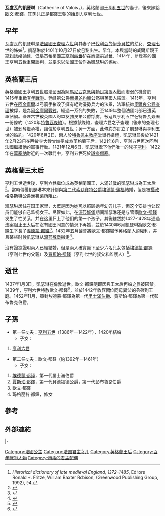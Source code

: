 {{noteTA
|1=zh-cn:威斯敏斯特教堂;zh-tw:西敏寺;zh-hk:西敏寺;zh-sg:西敏寺;
|2=zh-cn:博福特; zh-tw:博福特; zh-hant:蒲福;
|3=zh-cn:萨默塞特; zh-hk:森麻實; zh-tw:索美塞特; zh-sg:索美塞; zh-hant:薩默塞特;zh:索默賽特;
}}
{{Infobox Royalty
| name = 瓦盧瓦的凱瑟琳<br />Catherine of Valois
| image = Catherine of France.jpg
| caption =
| succession =
| consort = yes
| reign =
| regent =
| reg-type =
| predecessor = 
| successor = 
| succession1 = [[英格兰君主配偶列表|英格蘭王后]]
| reign1 = 1420年6月2日－1422年8月31日<br>（{{age in years and days|1420|6|2|1422|8|31|age=no}}）
| reign-type1 = 在位
| coronation1 = 
| succession2 = 
| reign2 =
| reign-type2 =
| coronation2 = 
| spouse = {{marriage|英格蘭國王[[亨利五世_(英格兰)|亨利五世]]|1420|1422|end=w}}<br>[[歐文·都鐸|歐文·都鐸]]
| issue = [[亨利六世_(英格兰)|亨利六世]]<br>[[第一代里士满伯爵埃德蒙·都铎|埃德蒙·都铎]]<br>第一代[[貝德福德公爵|貝德福德公爵]][[賈斯珀·都鐸|賈斯珀·都鐸]]<br>歐文·都鐸<br>瑪格麗特·都鐸
| issue-link = #子孫
| house = [[瓦盧瓦王朝|瓦盧瓦王朝]]
| father = [[查理六世_(法兰西)|查理六世]]
| mother = [[巴伐利亚的伊萨博|巴伐利亞的伊莎貝拉]]
| birth_date = {{Birth date|1401|10|27|df=yes}}
| birth_place = {{flag|Kingdom of France|valois}}[[巴黎|巴黎]]
| death_date = {{Death date and age|1437|1|3|1401|10|27}}
| death_place = {{flag|Kingdom of England}}[[倫敦|倫敦]]
| place of burial = [[西敏寺|西敏寺]]
}}

'''瓦盧瓦的凱瑟琳'''（Catherine of Valois，{{bd|1401年|10月27日|1437年|1月3日|}}），英格蘭國王[[亨利五世_(英格兰)|亨利五世]]的妻子，後來嫁給[[歐文·都鐸|歐文·都鐸]]，其孫兒正是[[都鐸王朝|都鐸王朝]]的始創人[[亨利七世_(英格兰)|亨利七世]]。

== 早年 ==
瓦盧瓦的凱瑟琳是[[法国君主列表|法國國王]][[查理六世_(法兰西)|查理六世]]與其妻子[[巴伐利亚的伊萨博|巴伐利亞的伊莎貝拉]]的幼女、[[查理七世_(法兰西)|查理七世]]的姊姊<ref>''Historical dictionary of late medieval England, 1272–1485'', Editors Ronald H. Fritze, William Baxter Robison, (Greenwood Publishing Group, 1992), 94.</ref>。凱瑟琳於1401年10月27日於[[巴黎|巴黎]]出生。早年，本與當時的威爾斯親王[[亨利五世_(英格兰)|亨利]]談婚論嫁，但是英格蘭國王[[亨利四世_(英格兰)|亨利四世]]卻在商議前逝世。1414年，新登基的國王亨利五世重開談判，並要求以法國王位作為凱瑟琳的嫁妝。

==英格蘭王后==
英格蘭國王亨利五世趁法國因為[[阿馬尼亞克派與勃艮第派內戰|阿馬尼亞克派與勃艮第派內戰]]而虛弱的機會於1415年重啟[[百年戰爭|百年戰爭]]。勃艮第公爵[[無畏的約翰|無畏的約翰]]公然與英國人結盟。1415年，亨利五世在[[阿金庫爾|阿金庫爾]]以弓箭手摧毀了擁有絕對優勢兵力的法軍，法軍統帥[[奧爾良公爵|奧爾良公爵]][[查理一世_(奥尔良公爵)|查理]]被俘，是為[[阿金庫爾戰役|阿金庫爾戰役]]。經過一系列的失敗，至1419年整個法國北部已遭英軍佔領。查理六世被英國人的盟友勃艮第公爵俘虜，被迫與亨利五世在特魯瓦簽署一份條約（1420年[[特魯瓦條約|特魯瓦條約]]）。根據該條約，查理六世之子查理（後來的查理七世）被剝奪繼承權，讓位於亨利五世；另一方面，此條約亦訂立了凱瑟琳與亨利五世的婚約。1420年6月2日，兩人於[[特魯瓦主教座堂|特魯瓦主教座堂]]舉行婚禮，凱瑟琳其後於1421年2月23日在[[西敏寺|西敏寺大教堂]]加冕成為英格蘭王后。1421年6月，亨利五世再次回到法國繼續他的軍事行動。1421年12月6日，凱瑟琳誕下他們唯一的兒子[[亨利六世_(英格兰)|亨利]]。1422年在[[萬塞訥|萬塞訥]]附近的一次戰鬥中，亨利五世死於[[斑疹傷寒|斑疹傷寒]]。

==英格蘭王太后==
亨利五世逝世後，亨利六世繼位成為英格蘭國王，未滿21歲的凱瑟琳成為王太后<ref name="Hvdeath">{{harvnb|Weir|2008|p=130}}</ref>。當時傳聞凱瑟琳本來計劃與[[第二代索默賽特公爵埃德蒙·蒲福|第二代索默賽特公爵埃德蒙·蒲福]]結婚，但是被[[攝政|攝政]][[汉弗莱_(格洛斯特公爵)|格洛斯特公爵漢弗萊]]所阻止。

凯瑟琳居住在国王家里，大概是因为她可以照顾她年幼的儿子，但这个安排也让议员们能够自己监视女王。尽管如此，在[[温莎城堡|温莎城堡]]期间凯瑟琳还是与管家[[歐文·都鐸|歐文·都鐸]]发生了性关系，并在这里怀上了他们的第一个孩子。其後雖然於1427-1428年通過法案阻止王太后在沒有國王同意的情況下再婚，並於1430年6月凱瑟琳為歐文·都鐸生下長子[[埃德蒙·都鐸|埃德蒙·都鐸]]<ref name="ONDBEd">{{harvnb|Richmond|2008|p=1}}</ref>。1432年五月國會將歐文·都鐸賜予英格蘭人的權利，并且某些时候凱瑟琳从[[溫莎城堡|溫莎城堡]]搬走<ref>{{Cite book|last=Fields|first=Bertram|title=Royal Blood: Richard III and the Mystery of the Princes|year=1998|url=https://archive.org/details/royalbloodrichar00fiel|location=New York|publisher=Regan Books|publication-date=1998|isbn=0-06-039269-X}}</ref>。

沒有證據證明兩人已經結婚，但是兩人確實誕下至少六名兒女包括[[第一代里士满伯爵埃德蒙·都铎|埃德蒙·都铎]]（亨利七世的父親）及[[賈斯珀·都鐸|賈斯珀·都鐸]]（亨利七世的叔父和監護人）<ref name="Hv">{{harvnb|Weir|2008|pp=130–132}}</ref>。

== 逝世 ==
1437年1月3日，凱瑟琳在倫敦逝世。歐文·都鐸隨即因與王太后再婚之罪被囚禁。1439年，亨利六世特赦歐文·都鐸<ref name="release">{{harvnb|Loades|2012|p=2}}</ref>，並於1442年收容兩位同母異父的弟弟到王庭。1452年11月，策封埃德蒙·都鐸為第一代[[里士滿伯爵|里士滿伯爵]]、賈斯珀·都鐸為第一代彭布魯克伯爵。

== 子孫 ==
* 第一任丈夫：[[亨利五世_(英格兰)|亨利五世]]（1386年—1422年），1420年結婚
** 子女：
# [[亨利六世_(英格兰)|亨利六世]]

* 第二任丈夫：歐文·都鐸（約1392年—1461年）
** 子女：
# [[第一代里士满伯爵埃德蒙·都铎|埃德蒙·都铎]]，第一代里士滿伯爵
# [[賈斯珀·都鐸|賈斯珀·都鐸]]，第一代貝德福德公爵，第一代彭布魯克伯爵
# 欧文·都鐸
# 玛格丽特·都鐸，修女
== 參考 ==
{{Reflist|2}}

==外部連結==
{{commons category|Catherine of Valois}}
{{EB1911 poster}}

{{S-start}}
{{S-hou|[[瓦盧瓦王朝|瓦盧瓦王朝]]|1401年|10月27日|1437年|1月3日|[[卡佩王朝|卡佩王朝]]}}
{{S-roy|en}}
|-
{{S-vac | last = [[納瓦拉的喬安娜|納瓦拉的喬安娜]] }}
{{S-ttl| title = [[英格蘭君主配偶列表|英格蘭王后]]| years = 1420年6月2日－1422年8月31日}}
{{S-vac| next = [[安茹的瑪格麗特|安茹的瑪格麗特]]}}
{{End}}

{{英格蘭君主配偶}}

{{Authority control}}


{{DEFAULTSORT:Catherine of Valois}}

[[Category:法國公主|Category:法國公主]]
[[Category:法国君主女儿|Category:法国君主女儿]]
[[Category:英格蘭王后|Category:英格蘭王后]]
[[Category:百年戰爭人物|Category:百年戰爭人物]]
[[Category:再婚的君主配偶|Category:再婚的君主配偶]]